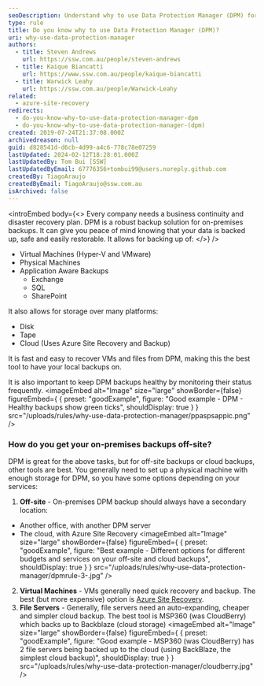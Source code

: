 ```yaml
---
seoDescription: Understand why to use Data Protection Manager (DPM) for robust on-premises backups and peace of mind knowing your data is safe and easily restorable.
type: rule
title: Do you know why to use Data Protection Manager (DPM)?
uri: why-use-data-protection-manager
authors:
  - title: Steven Andrews
    url: https://ssw.com.au/people/steven-andrews
  - title: Kaique Biancatti
    url: https://www.ssw.com.au/people/kaique-biancatti
  - title: Warwick Leahy
    url: https://ssw.com.au/people/Warwick-Leahy
related:
  - azure-site-recovery
redirects:
  - do-you-know-why-to-use-data-protection-manager-dpm
  - do-you-know-why-to-use-data-protection-manager-(dpm)
created: 2019-07-24T21:37:08.000Z
archivedreason: null
guid: d828541d-d6cb-4d99-a4c6-778c78e07259
lastUpdated: 2024-02-12T18:28:01.000Z
lastUpdatedBy: Tom Bui [SSW]
lastUpdatedByEmail: 67776356+tombui99@users.noreply.github.com
createdBy: TiagoAraujo
createdByEmail: TiagoAraujo@ssw.com.au
isArchived: false
---
```


<introEmbed
  body={<>
Every company needs a business continuity and disaster recovery plan. DPM is a robust backup solution for on-premises backups. It can give you peace of mind knowing that your data is backed up, safe and easily restorable. It allows for backing up of:
  </>}
/>
- Virtual Machines (Hyper-V and VMware)
- Physical Machines
- Application Aware Backups
  - Exchange
  - SQL
  - SharePoint

It also allows for storage over many platforms:

- Disk
- Tape
- Cloud (Uses Azure Site Recovery and Backup)

It is fast and easy to recover VMs and files from DPM, making this the best tool to have your local backups on.

It is also important to keep DPM backups healthy by monitoring their status frequently.
<imageEmbed
  alt="Image"
  size="large"
  showBorder={false}
  figureEmbed={ {
    preset: "goodExample",
    figure: "Good example - DPM - Healthy backups show green ticks",
    shouldDisplay: true
  } }
  src="/uploads/rules/why-use-data-protection-manager/ppaspsappic.png"
/>

### How do you get your on-premises backups off-site?

DPM is great for the above tasks, but for off-site backups or cloud backups, other tools are best. You generally need to set up a physical machine with enough storage for DPM, so you have some options depending on your services:

1. **Off-site** - On-premises DPM backup should always have a secondary location:

- Another office, with another DPM server
- The cloud, with Azure Site Recovery
<imageEmbed
  alt="Image"
  size="large"
  showBorder={false}
  figureEmbed={ {
    preset: "goodExample",
    figure: "Best example - Different options for different budgets and services on your off-site and cloud backups",
    shouldDisplay: true
  } }
  src="/uploads/rules/why-use-data-protection-manager/dpmrule-3-.jpg"
/>

2. **Virtual Machines** - VMs generally need quick recovery and backup. The best (but more expensive) option is [Azure Site Recovery](/azure-site-recovery).
3. **File Servers** - Generally, file servers need an auto-expanding, cheaper and simpler cloud backup. The best tool is MSP360 (was CloudBerry) which backs up to Backblaze (cloud storage)
<imageEmbed
  alt="Image"
  size="large"
  showBorder={false}
  figureEmbed={ {
    preset: "goodExample",
    figure: "Good example - MSP360 (was CloudBerry) has 2 file servers being backed up to the cloud (using BackBlaze, the simplest cloud backup)",
    shouldDisplay: true
  } }
  src="/uploads/rules/why-use-data-protection-manager/cloudberry.jpg"
/>
